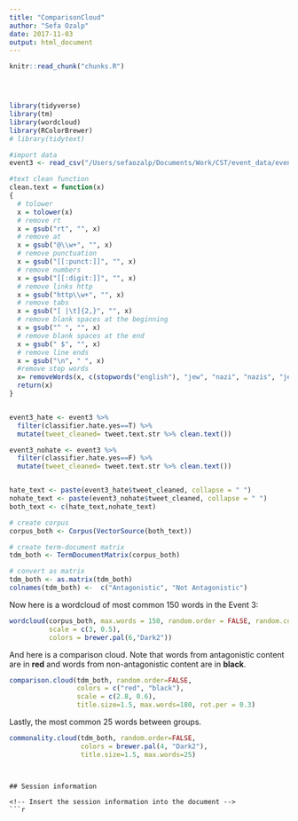 ```yaml
---
title: "ComparisonCloud"
author: "Sefa Ozalp"
date: 2017-11-03
output: html_document
---
```


<!-- The file analysis/chunks.R contains chunks that define default settings
shared across the workflowr files. -->
```r
knitr::read_chunk("chunks.R")
```

<!-- Update knitr chunk options -->
```r
```

<!-- Insert the date the file was last updated -->
```r
```

<!-- Insert the code version (Git commit SHA1) if Git repository exists and R
 package git2r is installed -->
```r
```

<!-- Add your analysis here -->

```r
library(tidyverse)
library(tm)
library(wordcloud)
library(RColorBrewer)
# library(tidytext)

#import data
event3 <- read_csv("/Users/sefaozalp/Documents/Work/CST/event_data/event03.csv")

#text clean function
clean.text = function(x)
{
  # tolower
  x = tolower(x)
  # remove rt
  x = gsub("rt", "", x)
  # remove at
  x = gsub("@\\w+", "", x)
  # remove punctuation
  x = gsub("[[:punct:]]", "", x)
  # remove numbers
  x = gsub("[[:digit:]]", "", x)
  # remove links http
  x = gsub("http\\w+", "", x)
  # remove tabs
  x = gsub("[ |\t]{2,}", "", x)
  # remove blank spaces at the beginning
  x = gsub("^ ", "", x)
  # remove blank spaces at the end
  x = gsub(" $", "", x)
  # remove line ends
  x = gsub("\n", " ", x)
  #remove stop words
  x= removeWords(x, c(stopwords("english"), "jew", "nazi", "nazis", "jews", "jewish", "amp", "dont", "like", "just"))
  return(x)
}


event3_hate <- event3 %>% 
  filter(classifier.hate.yes==T) %>%
  mutate(tweet_cleaned= tweet.text.str %>% clean.text())

event3_nohate <- event3 %>% 
  filter(classifier.hate.yes==F) %>%
  mutate(tweet_cleaned= tweet.text.str %>% clean.text())


hate_text <- paste(event3_hate$tweet_cleaned, collapse = " ")
nohate_text <- paste(event3_nohate$tweet_cleaned, collapse = " ")
both_text <- c(hate_text,nohate_text)

# create corpus
corpus_both <- Corpus(VectorSource(both_text))

# create term-document matrix
tdm_both <- TermDocumentMatrix(corpus_both)

# convert as matrix
tdm_both <- as.matrix(tdm_both)
colnames(tdm_both) <-  c("Antagonistic", "Not Antagonistic")
```


Now here is a wordcloud of most common 150 words in the Event 3:
```r
wordcloud(corpus_both, max.words = 150, random.order = FALSE, random.color = FALSE, rot.per = 0.3,
          scale = c(3, 0.5),
          colors = brewer.pal(6,"Dark2"))
```


And here is a comparison cloud. Note that words from antagonistic content are in **red** and words from non-antagonistic content are in **black**.

```r
comparison.cloud(tdm_both, random.order=FALSE,
                 colors = c("red", "black"),
                 scale = c(2.8, 0.6),
                 title.size=1.5, max.words=180, rot.per = 0.3)
```

Lastly, the most common 25 words between groups.

```r
commonality.cloud(tdm_both, random.order=FALSE, 
                  colors = brewer.pal(4, "Dark2"),
                  title.size=1.5, max.words=25)
```



```


## Session information

<!-- Insert the session information into the document -->
```r
```
